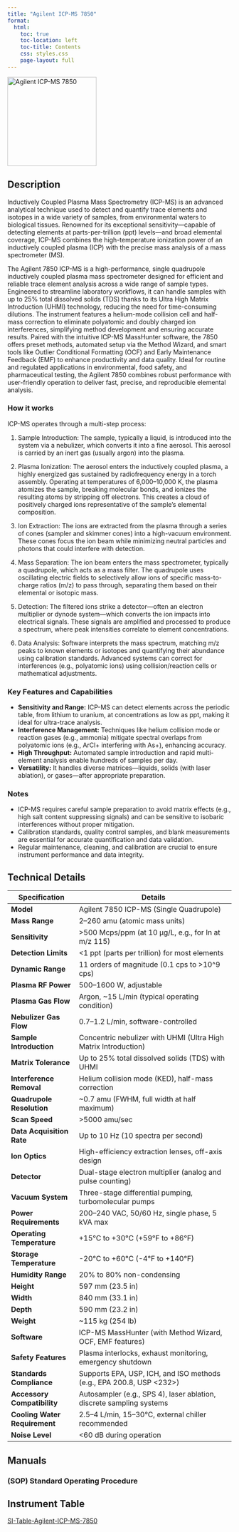 ```yaml
---
title: "Agilent ICP-MS 7850"
format:
  html:
    toc: true
    toc-location: left
    toc-title: Contents
    css: styles.css
    page-layout: full
---
```


![](/assets/images/Agilent-ICP-MS-7850.png "Agilent ICP-MS 7850"){fig-align="center" width=200}

## Description

Inductively Coupled Plasma Mass Spectrometry (ICP-MS) is an advanced analytical technique used to detect and quantify trace elements and isotopes in a wide variety of samples, from environmental waters to biological tissues. Renowned for its exceptional sensitivity—capable of detecting elements at parts-per-trillion (ppt) levels—and broad elemental coverage, ICP-MS combines the high-temperature ionization power of an inductively coupled plasma (ICP) with the precise mass analysis of a mass spectrometer (MS).


The Agilent 7850 ICP-MS is a high-performance, single quadrupole inductively coupled plasma mass spectrometer designed for efficient and reliable trace element analysis across a wide range of sample types. Engineered to streamline laboratory workflows, it can handle samples with up to 25% total dissolved solids (TDS) thanks to its Ultra High Matrix Introduction (UHMI) technology, reducing the need for time-consuming dilutions. The instrument features a helium-mode collision cell and half-mass correction to eliminate polyatomic and doubly charged ion interferences, simplifying method development and ensuring accurate results. Paired with the intuitive ICP-MS MassHunter software, the 7850 offers preset methods, automated setup via the Method Wizard, and smart tools like Outlier Conditional Formatting (OCF) and Early Maintenance Feedback (EMF) to enhance productivity and data quality. Ideal for routine and regulated applications in environmental, food safety, and pharmaceutical testing, the Agilent 7850 combines robust performance with user-friendly operation to deliver fast, precise, and reproducible elemental analysis.


### How it works
ICP-MS operates through a multi-step process:

1. Sample Introduction: The sample, typically a liquid, is introduced into the system via a nebulizer, which converts it into a fine aerosol. This aerosol is carried by an inert gas (usually argon) into the plasma.

2. Plasma Ionization: The aerosol enters the inductively coupled plasma, a highly energized gas sustained by radiofrequency energy in a torch assembly. Operating at temperatures of 6,000–10,000 K, the plasma atomizes the sample, breaking molecular bonds, and ionizes the resulting atoms by stripping off electrons. This creates a cloud of positively charged ions representative of the sample’s elemental composition.

3. Ion Extraction: The ions are extracted from the plasma through a series of cones (sampler and skimmer cones) into a high-vacuum environment. These cones focus the ion beam while minimizing neutral particles and photons that could interfere with detection.

4. Mass Separation: The ion beam enters the mass spectrometer, typically a quadrupole, which acts as a mass filter. The quadrupole uses oscillating electric fields to selectively allow ions of specific mass-to-charge ratios (m/z) to pass through, separating them based on their elemental or isotopic mass.

5. Detection: The filtered ions strike a detector—often an electron multiplier or dynode system—which converts the ion impacts into electrical signals. These signals are amplified and processed to produce a spectrum, where peak intensities correlate to element concentrations.

6. Data Analysis: Software interprets the mass spectrum, matching m/z peaks to known elements or isotopes and quantifying their abundance using calibration standards. Advanced systems can correct for interferences (e.g., polyatomic ions) using collision/reaction cells or mathematical adjustments.


### Key Features and Capabilities

- **Sensitivity and Range:** ICP-MS can detect elements across the periodic table, from lithium to uranium, at concentrations as low as ppt, making it ideal for ultra-trace analysis.
- **Interference Management:** Techniques like helium collision mode or reaction gases (e.g., ammonia) mitigate spectral overlaps from polyatomic ions (e.g., ArCl+ interfering with As+), enhancing accuracy.
- **High Throughput:** Automated sample introduction and rapid multi-element analysis enable hundreds of samples per day.
- **Versatility:** It handles diverse matrices—liquids, solids (with laser ablation), or gases—after appropriate preparation.


### Notes

- ICP-MS requires careful sample preparation to avoid matrix effects (e.g., high salt content suppressing signals) and can be sensitive to isobaric interferences without proper mitigation.
- Calibration standards, quality control samples, and blank measurements are essential for accurate quantification and data validation.
- Regular maintenance, cleaning, and calibration are crucial to ensure instrument performance and data integrity.

## Technical Details

| **Specification**                | **Details**                                                                 |
|----------------------------------|-----------------------------------------------------------------------------|
| **Model**                        | Agilent 7850 ICP-MS (Single Quadrupole)                                    |
| **Mass Range**                   | 2–260 amu (atomic mass units)                                              |
| **Sensitivity**                  | >500 Mcps/ppm (at 10 µg/L, e.g., for In at m/z 115)                        |
| **Detection Limits**             | <1 ppt (parts per trillion) for most elements                              |
| **Dynamic Range**                | 11 orders of magnitude (0.1 cps to >10^9 cps)                              |
| **Plasma RF Power**              | 500–1600 W, adjustable                                                     |
| **Plasma Gas Flow**              | Argon, ~15 L/min (typical operating condition)                             |
| **Nebulizer Gas Flow**           | 0.7–1.2 L/min, software-controlled                                        |
| **Sample Introduction**          | Concentric nebulizer with UHMI (Ultra High Matrix Introduction)            |
| **Matrix Tolerance**             | Up to 25% total dissolved solids (TDS) with UHMI                           |
| **Interference Removal**         | Helium collision mode (KED), half-mass correction                          |
| **Quadrupole Resolution**        | ~0.7 amu (FWHM, full width at half maximum)                                |
| **Scan Speed**                   | >5000 amu/sec                                                              |
| **Data Acquisition Rate**        | Up to 10 Hz (10 spectra per second)                                        |
| **Ion Optics**                   | High-efficiency extraction lenses, off-axis design                         |
| **Detector**                     | Dual-stage electron multiplier (analog and pulse counting)                 |
| **Vacuum System**                | Three-stage differential pumping, turbomolecular pumps                    |
| **Power Requirements**           | 200–240 VAC, 50/60 Hz, single phase, 5 kVA max                            |
| **Operating Temperature**        | +15°C to +30°C (+59°F to +86°F)                                           |
| **Storage Temperature**          | -20°C to +60°C (-4°F to +140°F)                                           |
| **Humidity Range**               | 20% to 80% non-condensing                                                  |
| **Height**                       | 597 mm (23.5 in)                                                           |
| **Width**                        | 840 mm (33.1 in)                                                           |
| **Depth**                        | 590 mm (23.2 in)                                                           |
| **Weight**                       | ~115 kg (254 lb)                                                           |
| **Software**                     | ICP-MS MassHunter (with Method Wizard, OCF, EMF features)                  |
| **Safety Features**              | Plasma interlocks, exhaust monitoring, emergency shutdown                  |
| **Standards Compliance**         | Supports EPA, USP, ICH, and ISO methods (e.g., EPA 200.8, USP <232>)       |
| **Accessory Compatibility**      | Autosampler (e.g., SPS 4), laser ablation, discrete sampling systems       |
| **Cooling Water Requirement**    | 2.5–4 L/min, 15–30°C, external chiller recommended                         |
| **Noise Level**                  | <60 dB during operation       


## Manuals

### (SOP) Standard Operating Procedure


## Instrument Table
[SI-Table-Agilent-ICP-MS-7850](/Instrumentation/SI-Table-Agilent-ICP-MS-7850.qmd)
